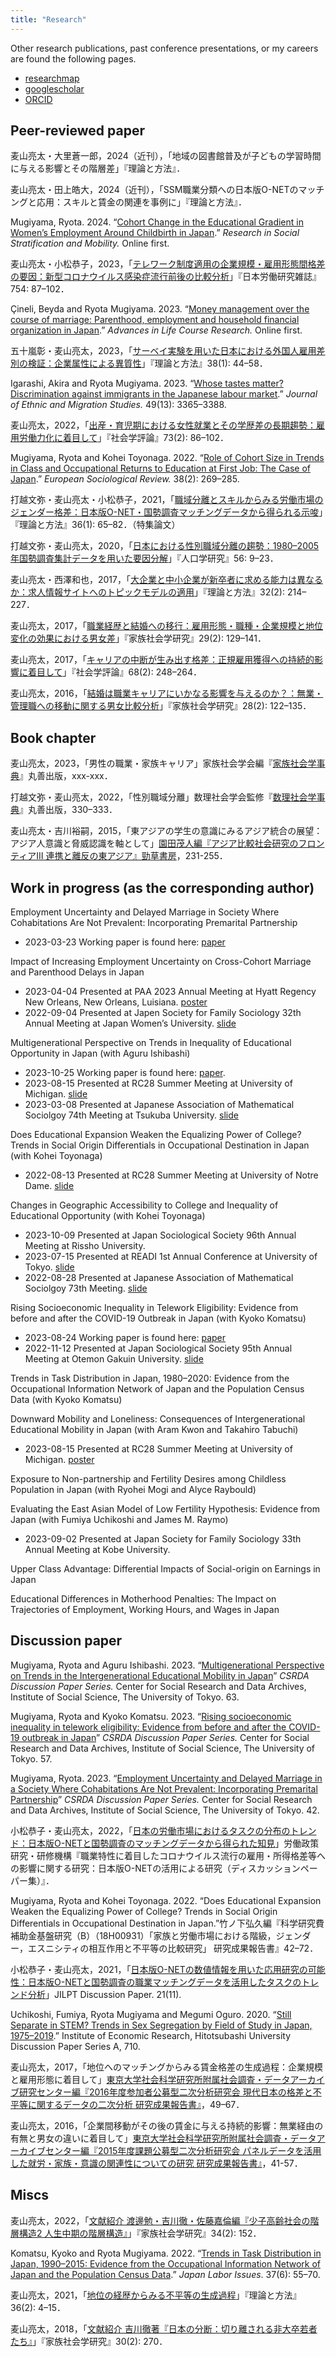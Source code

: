 ```yaml
---
title: "Research"
---
```


Other research publications, past conference presentations, or my careers are found the following pages.

-   [researchmap](https://researchmap.jp/mugiyama)
-   [googlescholar](https://scholar.google.co.jp/citations?user=oJnisc0AAAAJ)
-   [ORCID](https://orcid.org/0000-0002-6157-5575)

## Peer-reviewed paper

麦山亮太・大里蒼一郎，2024（近刊），「地域の図書館普及が子どもの学習時間に与える影響とその階層差」『理論と方法』．

麦山亮太・田上皓大，2024（近刊），「SSM職業分類への日本版O-NETのマッチングと応用：スキルと賃金の関連を事例に」『理論と方法』．

Mugiyama, Ryota. 2024. "[Cohort Change in the Educational Gradient in Women's Employment Around Childbirth in Japan](https://doi.org/10.1016/j.rssm.2023.100885)." *Research in Social Stratification and Mobility.* Online first.

麦山亮太・小松恭子，2023，「[テレワーク制度適用の企業規模・雇用形態間格差の要因：新型コロナウイルス感染症流行前後の比較分析](https://www.jil.go.jp/institute/zassi/backnumber/2023/05/index.html)」『日本労働研究雑誌』754: 87–102．

Çineli, Beyda and Ryota Mugiyama. 2023. "[Money management over the course of marriage: Parenthood, employment and household financial organization in Japan](https://doi.org/10.1016/j.alcr.2023.100544)." *Advances in Life Course Research.* Online first.

五十嵐彰・麦山亮太，2023，「[サーベイ実験を用いた日本における外国人雇用差別の検証：企業属性による異質性](https://doi.org/10.11218/ojjams.38.44)」『理論と方法』38(1): 44--58．

Igarashi, Akira and Ryota Mugiyama. 2023. "[Whose tastes matter? Discrimination against immigrants in the Japanese labour market](https://doi.org/10.1080/1369183X.2022.2163230)." *Journal of Ethnic and Migration Studies.* 49(13): 3365--3388.

麦山亮太，2022，「[出産・育児期における女性就業とその学歴差の長期趨勢：雇用労働力化に着目して]( https://doi.org/10.4057/jsr.73.86)」『社会学評論』73(2): 86--102．

Mugiyama, Ryota and Kohei Toyonaga. 2022. "[Role of Cohort Size in Trends in Class and Occupational Returns to Education at First Job: The Case of Japan](https://doi.org/10.1093/esr/jcab037)." *European Sociological Review.* 38(2): 269--285.

打越文弥・麦山亮太・小松恭子，2021，「[職域分離とスキルからみる労働市場のジェンダー格差：日本版O-NET・国勢調査マッチングデータから得られる示唆](https://doi.org/10.11218/ojjams.36.65)」『理論と方法』36(1): 65--82．（特集論文）

打越文弥・麦山亮太，2020，「[日本における性別職域分離の趨勢：1980--2005年国勢調査集計データを用いた要因分解](https://doi.org/10.24454/jps.1901001)」『人口学研究』56: 9--23．

麦山亮太・西澤和也，2017，「[大企業と中小企業が新卒者に求める能力は異なるか：求人情報サイトへのトピックモデルの適用](https://doi.org/10.11218/ojjams.32.214)」『理論と方法』32(2): 214--227．

麦山亮太，2017，「[職業経歴と結婚への移行：雇用形態・職種・企業規模と地位変化の効果における男女差](https://doi.org/10.4234/jjoffamilysociology.29.129)」『家族社会学研究』29(2): 129--141．

麦山亮太，2017，「[キャリアの中断が生み出す格差：正規雇用獲得への持続的影響に着目して](https://doi.org/10.4057/jsr.68.248)」『社会学評論』68(2): 248--264．

麦山亮太，2016，「[結婚は職業キャリアにいかなる影響を与えるのか？：無業・管理職への移動に関する男女比較分析](https://doi.org/10.4234/jjoffamilysociology.28.122)」『家族社会学研究』28(2): 122--135．

## Book chapter

麦山亮太，2023，「男性の職業・家族キャリア」家族社会学会編『[家族社会学事典](https://www.maruzen-publishing.co.jp/item/b305112.html)』丸善出版，xxx-xxx．

打越文弥・麦山亮太，2022，「性別職域分離」数理社会学会監修『[数理社会学事典](https://www.maruzen-publishing.co.jp/item/?book_no=304405)』丸善出版，330–333．

麦山亮太・吉川裕嗣，2015，「東アジアの学生の意識にみるアジア統合の展望：アジア人意識と脅威認識を軸として」[園田茂人編『アジア比較社会研究のフロンティアⅢ 連携と離反の東アジア』勁草書房](http://www.keisoshobo.co.jp/book/b193739.html)，231-255．

## Work in progress (as the corresponding author)

Employment Uncertainty and Delayed Marriage in Society Where Cohabitations Are Not Prevalent: Incorporating Premarital Partnership

-   2023-03-23 Working paper is found here: [paper](https://csrdadps.com/paper/42)

Impact of Increasing Employment Uncertainty on Cross-Cohort Marriage and Parenthood Delays in Japan

-   2023-04-04 Presented at PAA 2023 Annual Meeting at Hyatt Regency New Orleans, New Orleans, Luisiana. [poster](https://researchmap.jp/mugiyama/presentations/41665921)
-   2022-09-04 Presented at Japen Society for Family Sociology 32th Annual Meeting at Japan Women's University. [slide](https://researchmap.jp/mugiyama/presentations/38562835)

Multigenerational Perspective on Trends in Inequality of Educational Opportunity in Japan (with Aguru Ishibashi)

- 2023-10-25 Working paper is found here: [paper](https://csrdadps.com/paper/63).
- 2023-08-15 Presented at RC28 Summer Meeting at University of Michigan. [slide](https://researchmap.jp/mugiyama/presentations/41971649)
- 2023-03-08 Presented at Japanese Association of Mathematical Sociolgoy 74th Meeting at Tsukuba University. [slide](https://researchmap.jp/mugiyama/presentations/41548059)

Does Educational Expansion Weaken the Equalizing Power of College? Trends in Social Origin Differentials in Occupational Destination in Japan (with Kohei Toyonaga)

-   2022-08-13 Presented at RC28 Summer Meeting at University of Notre Dame. [slide](https://researchmap.jp/mugiyama/presentations/38562818)

Changes in Geographic Accessibility to College and Inequality of Educational Opportunity (with Kohei Toyonaga)

-   2023-10-09 Presented at Japan Sociological Society 96th Annual Meeting at Rissho University.
-   2023-07-15 Presented at READI 1st Annual Conference at University of Tokyo. [slide](https://researchmap.jp/mugiyama/presentations/42557130)
-   2022-08-28 Presented at Japanese Association of Mathematical Sociolgoy 73th Meeting.  [slide](https://researchmap.jp/mugiyama/presentations/38562818)

Rising Socioeconomic Inequality in Telework Eligibility: Evidence from before and after the COVID-19 Outbreak in Japan (with Kyoko Komatsu)

- 2023-08-24 Working paper is found here: [paper](https://csrdadps.com/paper/56)
- 2022-11-12 Presented at Japan Sociological Society 95th Annual Meeting at Otemon Gakuin University. [slide](https://researchmap.jp/mugiyama/presentations/40475337)

Trends in Task Distribution in Japan, 1980--2020: Evidence from the Occupational Information Network of Japan and the Population Census Data (with Kyoko Komatsu)

Downward Mobility and Loneliness: Consequences of Intergenerational Educational Mobility in Japan (with Aram Kwon and Takahiro Tabuchi)

- 2023-08-15 Presented at RC28 Summer Meeting at University of Michigan. [poster](https://researchmap.jp/mugiyama/presentations/41971642)

Exposure to Non-partnership and Fertility Desires among Childless Population in Japan (with Ryohei Mogi and Alyce Raybould)

Evaluating the East Asian Model of Low Fertility Hypothesis: Evidence from Japan (with Fumiya Uchikoshi and James M. Raymo)

- 2023-09-02 Presented at Japan Society for Family Sociology 33th Annual Meeting at Kobe University.

Upper Class Advantage: Differential Impacts of Social-origin on Earnings in Japan

Educational Differences in Motherhood Penalties: The Impact on Trajectories of Employment, Working Hours, and Wages in Japan

## Discussion paper

Mugiyama, Ryota and Aguru Ishibashi. 2023. "[Multigenerational Perspective on Trends in the Intergenerational Educational Mobility in Japan](https://csrdadps.com/paper/63)" *CSRDA Discussion Paper Series.* Center for Social Research and Data Archives, Institute of Social Science, The University of Tokyo. 63. 

Mugiyama, Ryota and Kyoko Komatsu. 2023. "[Rising socioeconomic inequality in telework eligibility: Evidence from before and after the COVID-19 outbreak in Japan](https://csrdadps.com/paper/57)" *CSRDA Discussion Paper Series.* Center for Social Research and Data Archives, Institute of Social Science, The University of Tokyo. 57. 

Mugiyama, Ryota. 2023. "[Employment Uncertainty and Delayed Marriage in a Society Where Cohabitations Are Not Prevalent: Incorporating Premarital Partnership](https://csrdadps.com/paper/42)" *CSRDA Discussion Paper Series.* Center for Social Research and Data Archives, Institute of Social Science, The University of Tokyo. 42. 

小松恭子・麦山亮太，2022，「[日本の労働市場におけるタスクの分布のトレンド：日本版O-NETと国勢調査のマッチングデータから得られた知見](https://www.jil.go.jp/tokusyu/covid-19/dp/202203/docs/DP4.pdf)」労働政策研究・研修機構『職業特性に着目したコロナウイルス流行の雇用・所得格差等への影響に関する研究：日本版O-NETの活用による研究（ディスカッションペーパー集）』．

Mugiyama, Ryota and Kohei Toyonaga. 2022. "Does Educational Expansion Weaken the Equalizing Power of College? Trends in Social Origin Differentials in Occupational Destination in Japan."竹ノ下弘久編『科学研究費補助金基盤研究（B）（18H00931）「家族と労働市場における階級，ジェンダー，エスニシティの相互作用と不平等の比較研究」 研究成果報告書』42--72．

小松恭子・麦山亮太，2021，「[日本版O-NETの数値情報を用いた応用研究の可能性：日本版O-NETと国勢調査の職業マッチングデータを活用したタスクのトレンド分析](https://www.jil.go.jp/institute/discussion/2021/21-11.html)」JILPT Discussion Paper. 21(11).

Uchikoshi, Fumiya, Ryota Mugiyama and Megumi Oguro. 2020. "[Still Separate in STEM? Trends in Sex Segregation by Field of Study in Japan, 1975--2019](http://www.ier.hit-u.ac.jp/Common/publication/DP/DPS-A710.pdf)." Institute of Economic Research, Hitotsubashi University Discussion Paper Series A, 710.

麦山亮太，2017，「地位へのマッチングからみる賃金格差の生成過程：企業規模と雇用形態に着目して」[東京大学社会科学研究所附属社会調査・データアーカイブ研究センター編『2016年度参加者公募型二次分析研究会 現代日本の格差と不平等に関するデータの二次分析 研究成果報告書』](http://csrda.iss.u-tokyo.ac.jp/rps/RPS059.pdf)，49--67．

麦山亮太，2016，「企業間移動がその後の賃金に与える持続的影響：無業経由の有無と男女の違いに着目して」[東京大学社会科学研究所附属社会調査・データアーカイブセンター編『2015年度課題公募型二次分析研究会 パネルデータを活用した就労・家族・意識の関連性についての研究 研究成果報告書』](http://csrda.iss.u-tokyo.ac.jp/rps/RPS056.pdf)，41-57．

## Miscs

麦山亮太，2022，「[文献紹介 渡邊勉・吉川徹・佐藤嘉倫編『少子高齢社会の階層構造2 人生中期の階層構造』](https://doi.org/10.4234/jjoffamilysociology.34.152)」『家族社会学研究』34(2): 152．

Komatsu, Kyoko and Ryota Mugiyama. 2022. "[Trends in Task Distribution in Japan, 1990--2015: Evidence from the Occupational Information Network of Japan and the Population Census Data](https://www.jil.go.jp/english/jli/documents/2022/037-06.pdf)." *Japan Labor Issues*. 37(6): 55--70.

麦山亮太，2021，「[地位の経歴からみる不平等の生成過程](https://doi.org/10.11218/ojjams.36.4)」『理論と方法』36(2): 4--15．

麦山亮太，2018，「[文献紹介 吉川徹著『日本の分断：切り離される非大卒若者たち』](https://doi.org/10.4234/jjoffamilysociology.30.270)」『家族社会学研究』30(2): 270．
